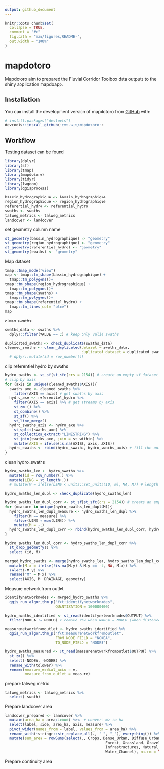 ```yaml
---
output: github_document
---
```


<!-- README.md is generated from README.Rmd. Please edit that file -->

```r
knitr::opts_chunk$set(
  collapse = TRUE,
  comment = "#>",
  fig.path = "man/figures/README-",
  out.width = "100%"
)
```

# mapdotoro

<!-- badges: start -->
<!-- badges: end -->

Mapdotoro aim to prepared the Fluvial Corridor Toolbox data outputs to the shiny application mapdoapp.

## Installation

You can install the development version of mapdotoro from [GitHub](https://github.com/) with:

``` r
# install.packages("devtools")
devtools::install_github("EVS-GIS/mapdotoro")
```

## Workflow

Testing dataset can be found

```r
library(dplyr)
library(sf)
library(tmap)
library(mapdotoro)
library(tidyr)
library(lwgeom)
library(qgisprocess)

bassin_hydrographique <- bassin_hydrographique
region_hydrographique <- region_hydrographique
referentiel_hydro <- referentiel_hydro
swaths <- swaths
talweg_metrics <- talweg_metrics
landcover <- landcover
```

set geometry column name
```r
st_geometry(bassin_hydrographique) <- "geometry"
st_geometry(region_hydrographique) <- "geometry"
st_geometry(referentiel_hydro) <- "geometry"
st_geometry(swaths) <- "geometry"
```


Map dataset
```r
tmap::tmap_mode("view")
map <- tmap::tm_shape(bassin_hydrographique) +
  tmap::tm_polygons()+
tmap::tm_shape(region_hydrographique) +
  tmap::tm_polygons()+
tmap::tm_shape(swaths) +
  tmap::tm_polygons()+
tmap::tm_shape(referentiel_hydro) +
  tmap::tm_lines(col= "blue")
map
```

clean swaths
```r
swaths_data <- swaths %>% 
  dplyr::filter(VALUE == 2) # keep only valid swaths

duplicated_swaths <- check_duplicate(swaths_data)
cleaned_swaths <- clean_duplicated(dataset = swaths_data,
                                   duplicated_dataset = duplicated_swaths)
  # dplyr::mutate(id = row_number())
```

clip referentiel hydro by swaths
```r
hydro_swaths <- st_sf(st_sfc(crs = 2154)) # create an empty sf dataset
# clip by axis
for (axis in unique(cleaned_swaths$AXIS)){
  swaths_axe <- cleaned_swaths %>%
    filter(AXIS == axis) # get swaths by axis
  hydro_axe <- referentiel_hydro %>%
    filter(AXIS == axis) %>% # get streams by axis
    st_zm () %>% 
    st_combine() %>% 
    st_sf() %>% 
    st_line_merge()
  hydro_swaths_axis <- hydro_axe %>% 
    st_split(swaths_axe) %>%
    st_collection_extract("LINESTRING") %>%
    st_join(swaths_axe, join = st_within) %>% 
    mutate(AXIS = ifelse(is.na(AXIS), axis, AXIS))
  hydro_swaths <- rbind(hydro_swaths, hydro_swaths_axis) # fill the output dataset by axis
}

```

clean hydro_swaths
```r
hydro_swaths_len <- hydro_swaths %>%
  mutate(id = row_number()) %>% 
  mutate(LENG = st_length(.))
  # mutate(M = ifelse(LENG < units::set_units(10, m), NA, M)) # length is unit object

hydro_swaths_len_dupl <- check_duplicate(hydro_swaths_len)

hydro_swaths_len_dupl_corr <- st_sf(st_sfc(crs = 2154)) # create an empty sf dataset
for (measure in unique(hydro_swaths_len_dupl$M)){
  hydro_swaths_len_dupl_measure <- hydro_swaths_len_dupl %>% 
    filter(M == measure) %>% 
    filter(LENG < max(LENG)) %>% 
    mutate(M = -1)
  hydro_swaths_len_dupl_corr <- rbind(hydro_swaths_len_dupl_corr, hydro_swaths_len_dupl_measure)
}

hydro_swaths_len_dupl_corr <- hydro_swaths_len_dupl_corr %>%
  st_drop_geometry() %>% 
  select (id, M)

merged_hydro_swaths <- merge(hydro_swaths_len, hydro_swaths_len_dupl_corr, by = "id", all.x = TRUE) %>% 
  mutate(M.x = ifelse(!is.na(M.y) & M.y == -1, NA, M.x)) %>% 
  select(-M.y) %>% 
  rename("M" = M.x) %>% 
  select(AXIS, M, DRAINAGE, geometry)
```

Measure network from outlet
```r
identifynetworknodes <- merged_hydro_swaths %>% 
  qgis_run_algorithm_p("fct:identifynetworknodes",
                       QUANTIZATION = 100000000)

hydro_swaths_identified <- st_read(identifynetworknodes$OUTPUT) %>% 
  filter(NODEA != NODEB) # remove row when NODEA = NODEB (when distance is too short the node id is the same)

measurenetworkfromoutlet <- hydro_swaths_identified %>% 
  qgis_run_algorithm_p("fct:measurenetworkfromoutlet",
                       FROM_NODE_FIELD = "NODEA",
                       TO_NODE_FIELD = "NODEB")

hydro_swaths_measured <- st_read(measurenetworkfromoutlet$OUTPUT) %>% 
  st_zm() %>% 
  select(-NODEA, -NODEB) %>% 
  rename_with(tolower) %>% 
  rename(measure_medial_axis = m,
         measure_from_outlet = measure)

```
prepare talweg metric
```r
talweg_metrics <- talweg_metrics %>% 
  select(-swath)
```

Prepare landcover area
```r
landcover_prepared <- landcover %>% 
  mutate(area_ha = area/10000) %>%  # convert m2 to ha
  select(label, side, area_ha, axis, measure) %>% 
  pivot_wider(names_from = label, values_from = area_ha) %>% 
  rename_with(~stringr::str_replace_all(., " ", "_"), everything()) %>% 
  mutate(sum_area = rowSums(select(., Crops, Dense_Urban, Diffuse_Urban,
                                              Forest, Grassland, Gravel_Bars,
                                              Infrastructures, Natural_Open,
                                              Water_Channel), na.rm = TRUE))
```

Prepare continuity area















